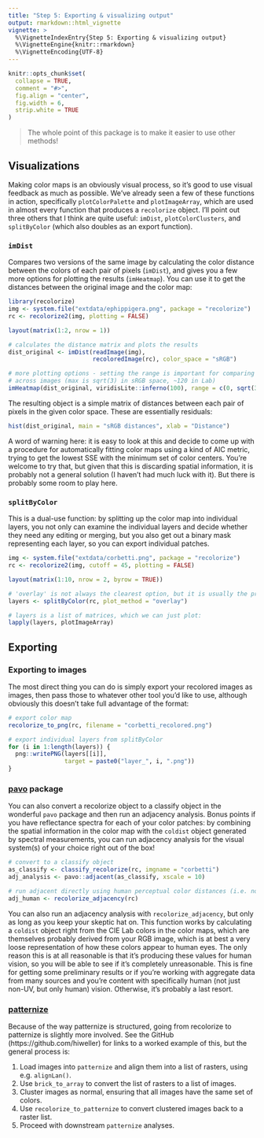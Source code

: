 ```yaml
---
title: "Step 5: Exporting & visualizing output"
output: rmarkdown::html_vignette
vignette: >
  %\VignetteIndexEntry{Step 5: Exporting & visualizing output}
  %\VignetteEngine{knitr::rmarkdown}
  %\VignetteEncoding{UTF-8}
---
```


```r
knitr::opts_chunk$set(
  collapse = TRUE,
  comment = "#>", 
  fig.align = "center",
  fig.width = 6,
  strip.white = TRUE
)
```

> The whole point of this package is to make it easier to use other methods!

## Visualizations

Making color maps is an obviously visual process, so it’s good to use visual feedback as much as possible. We’ve already seen a few of these functions in action, specifically `plotColorPalette` and `plotImageArray`, which are used in almost every function that produces a `recolorize` object. I’ll point out three others that I think are quite useful: `imDist`, `plotColorClusters`, and `splitByColor` (which also doubles as an export function).

### `imDist`

Compares two versions of the same image by calculating the color distance between the colors of each pair of pixels (`imDist`), and gives you a few more options for plotting the results (`imHeatmap`). You can use it to get the distances between the original image and the color map:

```r
library(recolorize)
img <- system.file("extdata/ephippigera.png", package = "recolorize")
rc <- recolorize2(img, plotting = FALSE)

layout(matrix(1:2, nrow = 1))

# calculates the distance matrix and plots the results
dist_original <- imDist(readImage(img),
                        recoloredImage(rc), color_space = "sRGB")

# more plotting options - setting the range is important for comparing 
# across images (max is sqrt(3) in sRGB space, ~120 in Lab)
imHeatmap(dist_original, viridisLite::inferno(100), range = c(0, sqrt(3)))
```
The resulting object is a simple matrix of distances between each pair of pixels in the given color space. These are essentially residuals:

```r
hist(dist_original, main = "sRGB distances", xlab = "Distance")
```

A word of warning here: it is easy to look at this and decide to come up with a procedure for automatically fitting color maps using a kind of AIC metric, trying to get the lowest SSE with the minimum set of color centers. You’re welcome to try that, but given that this is discarding spatial information, it is probably not a general solution (I haven’t had much luck with it). But there is probably some room to play here.

### `splitByColor`

This is a dual-use function: by splitting up the color map into individual layers, you not only can examine the individual layers and decide whether they need any editing or merging, but you also get out a binary mask representing each layer, so you can export individual patches.

```r
img <- system.file("extdata/corbetti.png", package = "recolorize")
rc <- recolorize2(img, cutoff = 45, plotting = FALSE)

layout(matrix(1:10, nrow = 2, byrow = TRUE))

# 'overlay' is not always the clearest option, but it is usually the prettiest:
layers <- splitByColor(rc, plot_method = "overlay")

# layers is a list of matrices, which we can just plot:
lapply(layers, plotImageArray)
```

## Exporting

### Exporting to images

The most direct thing you can do is simply export your recolored images as images, then pass those to whatever other tool you’d like to use, although obviously this doesn’t take full advantage of the format:

```r
# export color map
recolorize_to_png(rc, filename = "corbetti_recolored.png")

# export individual layers from splitByColor
for (i in 1:length(layers)) {
  png::writePNG(layers[[i]],
                target = paste0("layer_", i, ".png"))
}
```

### [pavo](https://rdrr.io/cran/pavo/man/pavo-package.html) package

You can also convert a recolorize object to a classify object in the wonderful `pavo` package and then run an adjacency analysis. Bonus points if you have reflectance spectra for each of your color patches: by combining the spatial information in the color map with the `coldist` object generated by spectral measurements, you can run adjacency analysis for the visual system(s) of your choice right out of the box!

```r
# convert to a classify object
as_classify <- classify_recolorize(rc, imgname = "corbetti")
adj_analysis <- pavo::adjacent(as_classify, xscale = 10)

# run adjacent directly using human perceptual color distances (i.e. no spectral data - proceed with caution)
adj_human <- recolorize_adjacency(rc)
```

You can also run an adjacency analysis with `recolorize_adjacency`, but only as long as you keep your skeptic hat on. This function works by calculating a `coldist` object right from the CIE Lab colors in the color maps, which are themselves probably derived from your RGB image, which is at best a very loose representation of how these colors appear to human eyes. The only reason this is at all reasonable is that it’s producing these values for human vision, so you will be able to see if it’s completely unreasonable. This is fine for getting some preliminary results or if you’re working with aggregate data from many sources and you’re content with specifically human (not just non-UV, but only human) vision. Otherwise, it’s probably a last resort.

### [patternize](https://cran.r-project.org/web//packages/patternize/index.html)

Because of the way patternize is structured, going from recolorize to patternize is slightly more involved. See the GitHub (https://github.com/hiweller) for links to a worked example of this, but the general process is:

1. Load images into `patternize` and align them into a list of rasters, using e.g. `alignLan()`.
2. Use `brick_to_array` to convert the list of rasters to a list of images.
3. Cluster images as normal, ensuring that all images have the same set of colors.
4. Use `recolorize_to_patternize` to convert clustered images back to a raster list.
5. Proceed with downstream `patternize` analyses.



